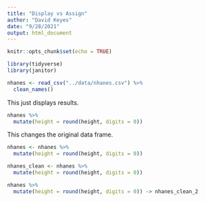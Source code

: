 ```yaml
---
title: "Display vs Assign"
author: "David Keyes"
date: "9/28/2021"
output: html_document
---
```


```r
knitr::opts_chunk$set(echo = TRUE)
```

```r
library(tidyverse)
library(janitor)
```

```r
nhanes <- read_csv("../data/nhanes.csv") %>% 
  clean_names()
```

This just displays results.

```r
nhanes %>% 
  mutate(height = round(height, digits = 0))
```

This changes the original data frame.

```r
nhanes <- nhanes %>% 
  mutate(height = round(height, digits = 0))
```

```r
nhanes_clean <- nhanes %>% 
  mutate(height = round(height, digits = 0))
```

```r
nhanes %>% 
  mutate(height = round(height, digits = 0)) -> nhanes_clean_2
```






